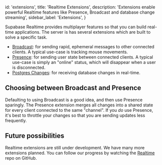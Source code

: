 
  id: 'extensions',
  title: 'Realtime Extensions',
  description:
    'Extensions enable powerful Realtime features like Presence, Broadcast and database change streaming',
  sidebar_label: 'Extensions',
}

Supabase Realtime provides multiplayer features so that you can build real-time applications. The server is has several extensions which are built to solve a specific task.

- [Broadcast](/docs/guides/realtime/broadcast): for sending rapid, ephemeral messages to other connected clients. A typical use-case is tracking mouse movements.
- [Presence](/docs/guides/realtime/presence): for sending user state between connected clients. A typical use-case is simply an "online" status, which will disappear when a user is disconnected.
- [Postgres Changes](/docs/guides/realtime/postgres-changes): for receiving database changes in real-time.

## Choosing between Broadcast and Presence

Defaulting to using Broadcast is a good idea, and then use Presence sparingly. The Presence extension merges all changes into a shared state for every client connected to the same "channel". If you _do_ use Presence, it's best to throttle your changes so that you are sending updates less frequently.

## Future possibilities

Realtime extensions are still under development. We have many more extensions planned. You can follow our progress by watching the [Realtime](https://github.com/supabase/realtime) repo on GitHub.


